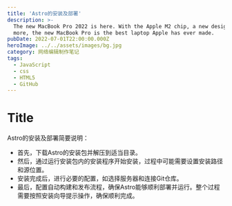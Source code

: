 ```yaml
---
title: 'Astro的安装及部署'
description: >-
  The new MacBook Pro 2022 is here. With the Apple M2 chip, a new design, and
  more, the new MacBook Pro is the best laptop Apple has ever made.
pubDate: 2022-07-01T22:00:00.000Z
heroImage: ../../assets/images/bg.jpg
category: 网络编辑制作笔记
tags:
  - JavaScript
  - css
  - HTML5
  - GitHub
---
```


# Title

Astro的安装及部署简要说明：
- 首先，下载Astro的安装包并解压到适当目录。
- 然后，通过运行安装包内的安装程序开始安装，过程中可能需要设置安装路径和源位置。
- 安装完成后，进行必要的配置，如选择服务器和连接Git仓库。
- 最后，配置自动构建和发布流程，确保Astro能够顺利部署并运行。整个过程需要按照安装向导提示操作，确保顺利完成。